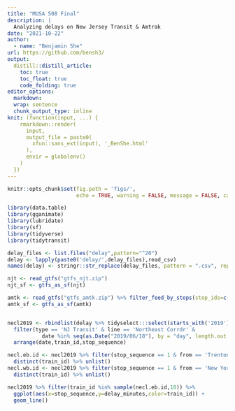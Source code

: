 ```yaml
---
title: "MUSA 508 Final"
description: |
  Analyzing delays on New Jersey Transit & Amtrak
date: "2021-10-22"
author:
  - name: "Benjamin She"
url: https://github.com/bensh3/
output:
  distill::distill_article:
    toc: true
    toc_float: true
    code_folding: true
editor_options: 
  markdown: 
  wrap: sentence
  chunk_output_type: inline
knit: (function(input, ...) {
    rmarkdown::render(
      input,
      output_file = paste0(
        xfun::sans_ext(input), '_BenShe.html'
      ),
      envir = globalenv()
    )
  })
---
```

  <style>
  html {
    scroll-behavior: smooth;
  }
d-article {
  contain: none;
}
#TOC {
position: fixed;
top: 10px;
left: 10px;
padding: 10px;
text-align: right;
inline-size: 250px;
overflow-wrap: break-word;
}

@media screen and (max-width: 900px) {
  #TOC {
  position: relative;
}
}
</style>

```r
knitr::opts_chunk$set(fig.path = 'figs/',
                      echo = TRUE, warning = FALSE, message = FALSE, cache.lazy = FALSE)
```

```r
library(data.table)
library(gganimate)
library(lubridate)
library(sf)
library(tidyverse)
library(tidytransit)
```


```r
delay_files <- list.files("delay",pattern="^20")
delay <- lapply(paste0('delay/',delay_files),read_csv)
names(delay) <- stringr::str_replace(delay_files, pattern = ".csv", replacement = "")
```

```r
njt <- read_gtfs("gtfs_njt.zip")
njt_sf <- gtfs_as_sf(njt)

amtk <- read_gtfs("gtfs_amtk.zip") %>% filter_feed_by_stops(stop_ids=c('NWK'))
amtk_sf <- gtfs_as_sf(amtk)
```

```r

```


```r
necl2019 <- rbindlist(delay %>% tidyselect:::select(starts_with('2019'))) %>% 
  filter(type == 'NJ Transit' & line == 'Northeast Corrdr' &
           date %in% seq(as.Date("2019/06/18"), by = "day", length.out = 1)) %>% 
  arrange(date,train_id,stop_sequence)

necl.eb.id <- necl2019 %>% filter(stop_sequence == 1 & from == 'Trenton') %>% 
  distinct(train_id) %>% unlist()
necl.wb.id <- necl2019 %>% filter(stop_sequence == 1 & from == 'New York Penn Station') %>% 
  distinct(train_id) %>% unlist()
```

```r
necl2019 %>% filter(train_id %in% sample(necl.eb.id,10)) %>%
  ggplot(aes(x=stop_sequence,y=delay_minutes,color=train_id)) +
  geom_line()
```


